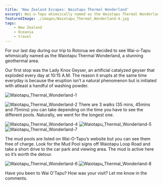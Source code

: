 ```yaml
---
title: 'New Zealand Escapes: Waiotapu Thermal Wonderland'
excerpt: Wai-o-Tapu whimsically named as the Waiotapu Thermal Wonderland, is a stunning geothermal area near Rotorua.
featuredImage: ./images/Waiotapu_Thermal_Wonderland-4.jpg
tags:
    - New Zealand
    - Oceania
    - travel
---
```


For our last day during our trip to Rotorua we decided to see Wai-o-Tapu whimsically named as the Waiotapu Thermal Wonderland, a stunning geothermal area.

Our first stop was the Lady Knox Geyser, an artificial catalyzed geyser that exploded every day at 10:15 A.M. The reason it erupts at the same time everyday is because the eruption isn’t a natural phenomenon but is initiated with atleast a handful of washing powder.

![Waiotapu_Thermal_Wonderland-1](./images/Waiotapu_Thermal_Wonderland-1.jpg)

![Waiotapu_Thermal_Wonderland-2](./images/Waiotapu_Thermal_Wonderland-2.jpg) There are 3 walks (35 mins, 45mins and 75mins) you can take depending on the time you have to see the different pools. Naturally, we went for the longest one.

![Waiotapu_Thermal_Wonderland-4](./images/Waiotapu_Thermal_Wonderland-4.jpg) ![Waiotapu_Thermal_Wonderland-5](./images/Waiotapu_Thermal_Wonderland-5.jpg) ![Waiotapu_Thermal_Wonderland-7](./images/Waiotapu_Thermal_Wonderland-7.jpg)

The mud pools are listed on Wai-O-Tapu’s website but you can see them free of charge. Look for the Mud Pool signs off Waiotapu Loop Road and take a short drive to the car park and viewing area. The mud is active here so it’s worth the detour.

![Waiotapu_Thermal_Wonderland-6](./images/Waiotapu_Thermal_Wonderland-6.jpg) ![Waiotapu_Thermal_Wonderland-8](./images/Waiotapu_Thermal_Wonderland-8.jpg)

Have you been to Wai O'Tapu? How was your visit? Let me know in the comments.
